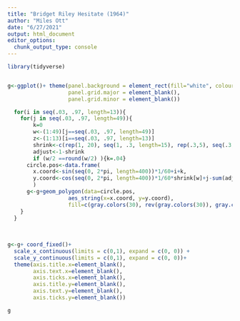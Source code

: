 ```yaml
---
title: "Bridget Riley Hesitate (1964)"
author: "Miles Ott"
date: "6/27/2021"
output: html_document
editor_options: 
  chunk_output_type: console
---
```




```r
library(tidyverse)
```



```r

```


```r



g<-ggplot()+ theme(panel.background = element_rect(fill="white", colour='white'),
                   panel.grid.major = element_blank(),
                   panel.grid.minor = element_blank())

  for(i in seq(.03, .97, length=13)){
    for(j in seq(.03, .97, length=49)){
        k=0
        w<-(1:49)[j==seq(.03, .97, length=49)]
        z<-(1:13)[i==seq(.03, .97, length=13)]
        shrink<-c(rep(1, 20), seq(1, .3, length=15), rep(.3,5), seq(.3,1, length=9) )
        adjust<-1-shrink
        if (w/2 ==round(w/2) ){k=.04}
      circle.pos<-data.frame(
        x.coord<-sin(seq(0, 2*pi, length=400))*1/60+i+k,
        y.coord<-cos(seq(0, 2*pi, length=400))*1/60*shrink[w]+j-sum(adjust[1:w]*.016)
        )
      g<-g+geom_polygon(data=circle.pos,
                   aes_string(x=x.coord, y=y.coord),
                   fill=c(gray.colors(30), rev(gray.colors(30)), gray.colors(30))[z+w])
    }
  }
  
 
  
g<-g+ coord_fixed()+
  scale_x_continuous(limits = c(0,1), expand = c(0, 0)) +
  scale_y_continuous(limits = c(0,1), expand = c(0, 0))+
  theme(axis.title.x=element_blank(),
        axis.text.x=element_blank(),
        axis.ticks.x=element_blank(),
        axis.title.y=element_blank(),
        axis.text.y=element_blank(),
        axis.ticks.y=element_blank())

g
```

